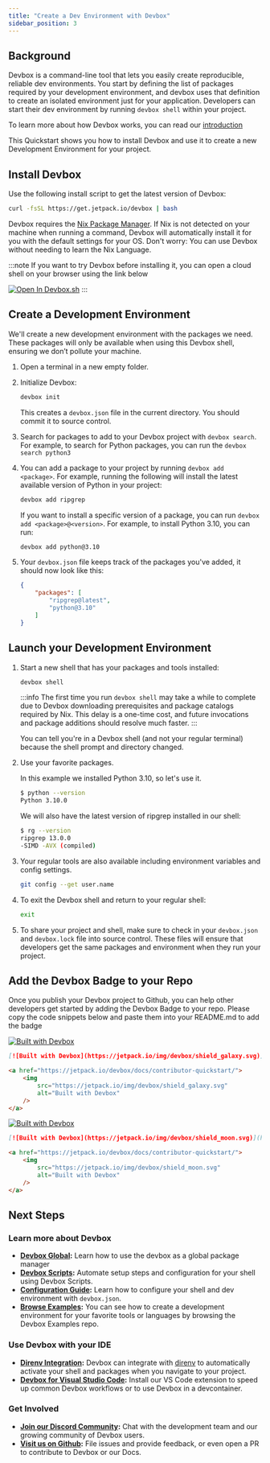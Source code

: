 ```yaml
---
title: "Create a Dev Environment with Devbox"
sidebar_position: 3
---
```



## Background

Devbox is a command-line tool that lets you easily create reproducible, reliable dev environments. You start by defining the list of packages required by your development environment, and devbox uses that definition to create an isolated environment just for your application. Developers can start their dev environment by running `devbox shell` within your project.

To learn more about how Devbox works, you can read our [introduction](index.md)

This Quickstart shows you how to install Devbox and use it to create a new Development Environment for your project.

## Install Devbox

Use the following install script to get the latest version of Devbox:

```bash
curl -fsSL https://get.jetpack.io/devbox | bash
```
Devbox requires the [Nix Package Manager](https://nixos.org/download.html). If Nix is not detected on your machine when running a command, Devbox will automatically install it for you with the default settings for your OS. Don't worry: You can use Devbox without needing to learn the Nix Language.

:::note
If you want to try Devbox before installing it, you can open a cloud shell on your browser using the link below

[![Open In Devbox.sh](https://jetpack.io/img/devbox/open-in-devbox.svg)](https://devbox.sh/open/templates/tutorial)
:::

## Create a Development Environment

We'll create a new development environment with the packages we need. These packages will only be available when using this Devbox shell, ensuring we don’t pollute your machine.

1. Open a terminal in a new empty folder.

2. Initialize Devbox:

    ```bash
    devbox init
    ```

    This creates a `devbox.json` file in the current directory. You should commit it to source control.

3. Search for packages to add to your Devbox project with `devbox search`.  For example, to search for Python packages, you can run the `devbox search python3`

4. You can add a package to your project by running `devbox add <package>`. For example, running the following will install the latest available version of Python in your project:

    ```bash
    devbox add ripgrep
    ```

    If you want to install a specific version of a package, you can run `devbox add <package>@<version>`. For example, to install Python 3.10, you can run:

    ```bash
    devbox add python@3.10
    ```

5. Your `devbox.json` file keeps track of the packages you've added, it should now look like this:

    ```json
    {
        "packages": [
            "ripgrep@latest",
            "python@3.10"
        ]
    }
    ```

## Launch your Development Environment

1. Start a new shell that has your packages and tools installed:

    ```bash
    devbox shell
    ```

    :::info
    The first time you run `devbox shell` may take a while to complete due to Devbox downloading prerequisites and package catalogs required by Nix. This delay is a one-time cost, and future invocations and package additions should resolve much faster.
    :::

    You can tell you're in a Devbox shell (and not your regular terminal) because the shell prompt and directory changed.

2. Use your favorite packages.

    In this example we installed Python 3.10, so let's use it.

    ```bash
    $ python --version
    Python 3.10.0
    ```

    We will also have the latest version of ripgrep installed in our shell:

    ```bash
    $ rg --version
    ripgrep 13.0.0
    -SIMD -AVX (compiled)
    ```

3. Your regular tools are also available including environment variables and config settings.

    ```bash
    git config --get user.name
    ```

4. To exit the Devbox shell and return to your regular shell:

    ```bash
    exit
    ```

5. To share your project and shell,  make sure to check in your `devbox.json` and `devbox.lock` file into source control. These files will ensure that developers get the same packages and environment when they run your project.

## Add the Devbox Badge to your Repo

Once you publish your Devbox project to Github, you can help other developers get started by adding the Devbox Badge to your repo. Please copy the code snippets below and paste them into your README.md to add the badge

[![Built with Devbox](https://jetpack.io/img/devbox/shield_galaxy.svg)](https://jetpack.io/devbox/docs/contributor-quickstart/)

<Tabs>
<TabItem value='md' label='Markdown'>

```md
[![Built with Devbox](https://jetpack.io/img/devbox/shield_galaxy.svg)](https://jetpack.io/devbox/docs/contributor-quickstart/)
```

</TabItem>
<TabItem value='html' label='HTML'>

```html
<a href="https://jetpack.io/devbox/docs/contributor-quickstart/">
    <img
        src="https://jetpack.io/img/devbox/shield_galaxy.svg"
        alt="Built with Devbox"
    />
</a>
````

</TabItem>
</Tabs>

[![Built with Devbox](https://jetpack.io/img/devbox/shield_moon.svg)](https://jetpack.io/devbox/docs/contributor-quickstart/)

<Tabs>
<TabItem value='md' label='Markdown'>

```md
[![Built with Devbox](https://jetpack.io/img/devbox/shield_moon.svg)](https://jetpack.io/devbox/docs/contributor-quickstart/)
```

</TabItem>
<TabItem value='html' label='HTML'>

```html
<a href="https://jetpack.io/devbox/docs/contributor-quickstart/">
    <img
        src="https://jetpack.io/img/devbox/shield_moon.svg"
        alt="Built with Devbox"
    />
</a>
```

</TabItem>
</Tabs>

## Next Steps

### Learn more about Devbox
* **[Devbox Global](devbox_global.md):** Learn how to use the devbox as a global package manager
* **[Devbox Scripts](guides/scripts.md):** Automate setup steps and configuration for your shell using Devbox Scripts.
* **[Configuration Guide](configuration.md):** Learn how to configure your shell and dev environment with `devbox.json`.
* **[Browse Examples](https://github.com/jetpack-io/devbox-examples):** You can see how to create a development environment for your favorite tools or languages by browsing the Devbox Examples repo.

### Use Devbox with your IDE
* **[Direnv Integration](ide_configuration/direnv.md):** Devbox can integrate with [direnv](https://direnv.net/) to automatically activate your shell and packages when you navigate to your project.
* **[Devbox for Visual Studio Code](https://marketplace.visualstudio.com/items?itemName=jetpack-io.devbox):** Install our VS Code extension to speed up common Devbox workflows or to use Devbox in a devcontainer.

### Get Involved
* **[Join our Discord Community](https://discord.gg/jetpack-io):** Chat with the development team and our growing community of Devbox users.
* **[Visit us on Github](https://github.com/jetpack-io/devbox):** File issues and provide feedback, or even open a PR to contribute to Devbox or our Docs.
